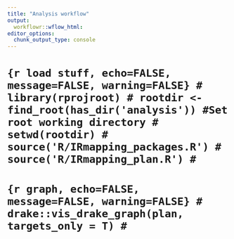 ```yaml
---
title: "Analysis workflow"
output:
  workflowr::wflow_html:
editor_options:
  chunk_output_type: console
---
```


# ```{r load stuff, echo=FALSE, message=FALSE, warning=FALSE}
# library(rprojroot)
# rootdir <- find_root(has_dir('analysis')) #Set root working directory
# setwd(rootdir)
# source('R/IRmapping_packages.R')
# source('R/IRmapping_plan.R')
# ```
# 
# ```{r graph, echo=FALSE, message=FALSE, warning=FALSE}
# drake::vis_drake_graph(plan, targets_only = T)
# ```
